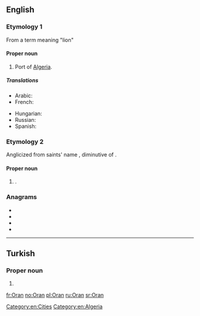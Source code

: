 {{also|oran|òran|Orán}}
==English==
{{wikipedia}}

===Etymology 1===
From a {{etyl|ber|en}} term meaning "lion"

====Proper noun====
{{en-proper noun}}

# Port of [[Algeria]].

=====Translations=====
{{trans-top|port of Algeria}}
* Arabic: {{t|ar|وَهْرَان|p}}
* French: {{t+|fr|Oran}}
{{trans-mid}}
* Hungarian: {{t|hu|Orán}}
* Russian: {{t|ru|Ора́н|m}}
* Spanish: {{t+|es|Orán}}
{{trans-bottom}}

[[Category:en:Cities]]
[[Category:en:Algeria]]

===Etymology 2===
Anglicized from {{etyl|sga|en}} saints' name {{m|sga|Odrán}}, diminutive of {{m|sga|odhar||dun, sallow}}.

====Proper noun====
{{en-proper noun}}

# {{given name|male|from=Irish}}.

===Anagrams===
* {{l|en|Arno}}
* {{l|en|Aron}}
* {{l|en|Nora}}
* {{l|en|roan}}

----

==Turkish==

===Proper noun===
{{head|tr|proper noun}}

# {{given name|male|lang=tr}}

[[fr:Oran]]
[[no:Oran]]
[[pl:Oran]]
[[ru:Oran]]
[[sr:Oran]]